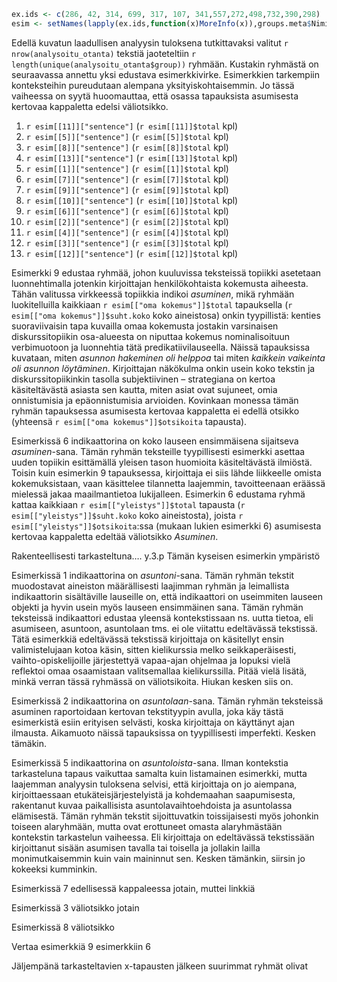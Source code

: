 ﻿

```r

ex.ids <- c(286, 42, 314, 699, 317, 107, 341,557,272,498,732,390,298)
esim <- setNames(lapply(ex.ids,function(x)MoreInfo(x)),groups.meta$Nimi)

```

Edellä kuvatun laadullisen analyysin tuloksena tutkittavaksi valitut
`r nrow(analysoitu_otanta)` tekstiä jaoteteltiin  `r length(unique(analysoitu_otanta$group))`
ryhmään. Kustakin ryhmästä on seuraavassa annettu yksi edustava esimerkkivirke. 
Esimerkkien tarkempiin konteksteihin pureudutaan alempana yksityiskohtaisemmin. Jo tässä vaiheessa
on syytä huoomauttaa, että osassa tapauksista asumisesta kertovaa kappaletta
edelsi väliotsikko.


(@ee_lista) `r esim[[11]]["sentence"]` (`r esim[[11]]$total` kpl)
(@ee_narratiivi) `r esim[[5]]["sentence"]` (`r esim[[5]]$total` kpl)
(@ee_predikaatti) `r esim[[8]]["sentence"]` (`r esim[[8]]$total` kpl)
(@ee_parisanaa) `r esim[[13]]["sentence"]` (`r esim[[13]]$total` kpl)
(@ee_linkki) `r esim[[1]]["sentence"]` (`r esim[[1]]$total` kpl)
(@ee_yleistys) `r esim[[7]]["sentence"]` (`r esim[[7]]$total` kpl)
(@ee_ennakoivat) `r esim[[9]]["sentence"]` (`r esim[[9]]$total` kpl)
(@ee_valimaasto) `r esim[[10]]["sentence"]` (`r esim[[10]]$total` kpl)
(@ee_omakokemus) `r esim[[6]]["sentence"]` (`r esim[[6]]$total` kpl)
(@ee_maggytarjosi) `r esim[[2]]["sentence"]` (`r esim[[2]]$total` kpl)
(@ee_suurionsa) `r esim[[4]]["sentence"]` (`r esim[[4]]$total` kpl)
(@ee_kontrasti) `r esim[[3]]["sentence"]` (`r esim[[3]]$total` kpl)
(@ee_staattinen) `r esim[[12]]["sentence"]` (`r esim[[12]]$total` kpl)


Esimerkki @ee_omakokemus edustaa ryhmää, johon kuuluvissa teksteissä 
topiikki asetetaan luonnehtimalla jotenkin kirjoittajan henkilökohtaista kokemusta
aiheesta. Tähän valitussa virkkeessä topiikkia indikoi *asuminen*, mikä ryhmään
luokitelluilla kaikkiaan `r esim[["oma kokemus"]]$total` tapauksella 
(`r esim[["oma kokemus"]]$suht.koko` koko aineistosa) onkin tyypillistä:
kenties suoraviivaisin tapa kuvailla omaa kokemusta jostakin varsinaisen
diskurssitopiikin osa-alueesta on niputtaa kokemus nominalisoituun
verbimuotoon ja luonnehtia tätä predikatiivilauseella. Näissä tapauksissa
kuvataan, miten *asunnon hakeminen oli helppoa* tai miten *kaikkein vaikeinta
oli asunnon löytäminen*. Kirjoittajan näkökulma onkin usein koko tekstin ja diskurssitopiikinkin
tasolla subjektiivinen -- strategiana on kertoa käsiteltävästä asiasta
sen kautta, miten asiat ovat sujuneet, omia onnistumisia ja epäonnistumisia
arvioiden. Kovinkaan monessa tämän ryhmän tapauksessa asumisesta kertovaa
kappaletta ei edellä otsikko (yhteensä `r esim[["oma kokemus"]]$otsikoita` tapausta).


Esimerkissä @ee_yleistys indikaattorina on koko lauseen ensimmäisena sijaitseva
*asuminen*-sana. Tämän ryhmän teksteille tyypillisesti esimerkki asettaa uuden
topiikin esittämällä yleisen tason huomioita käsiteltävästä ilmiöstä. Toisin
kuin esimerkin @ee_omakokemus tapauksessa, kirjoittaja ei siis lähde liikkeelle
omista kokemuksistaan, vaan käsittelee tilannetta laajemmin, tavoitteenaan
eräässä mielessä jakaa maailmantietoa lukijalleen. Esimerkin @ee_yleistys
edustama ryhmä kattaa kaikkiaan `r esim[["yleistys"]]$total` tapausta 
(`r esim[["yleistys"]]$suht.koko` koko aineistosta), joista 
`r esim[["yleistys"]]$otsikoita`:ssa (mukaan lukien esimerkki @ee_yleistys)
asumisesta kertovaa kappaletta edeltää väliotsikko *Asuminen*. 



Rakenteellisesti tarkasteltuna.... y.3.p Tämän kyseisen esimerkin ympäristö


Esimerkissä @ee_lista indikaattorina on *asuntoni*-sana. Tämän ryhmän tekstit
muodostavat aineiston määrällisesti laajimman ryhmän ja leimallista
indikaattorin sisältäville lauseille on, että indikaattori on useimmiten
lauseen objekti ja hyvin usein myös lauseen ensimmäinen sana. Tämän ryhmän
teksteissä indikaattori edustaa yleensä kontekstissaan ns. uutta tietoa, eli
asumiseen, asuntoon, asuntolaan tms. ei ole viitattu edeltävässä tekstissä.
Tätä esimerkkiä edeltävässä tekstissä kirjoittaja on käsitellyt ensin
valimistelujaan kotoa käsin, sitten kielikurssia melko seikkaperäisesti,
vaihto-opiskelijoille järjestettyä vapaa-ajan ohjelmaa ja lopuksi vielä
reflektoi omaa osaamistaan valitsemallaa kielikurssilla. Pitää vielä lisätä,
minkä verran tässä ryhmässä on väliotsikoita. Hiukan kesken siis on.

Esimerkissä @ee_narratiivi indikaattorina on *asuntolaan*-sana. Tämän ryhmän
teksteissä asuminen raportoidaan kertovan tekstityypin avulla, joka käy tästä
esimerkistä esiin erityisen selvästi, koska kirjoittaja on käyttänyt ajan
ilmausta. Aikamuoto näissä tapauksissa on tyypillisesti imperfekti. Kesken
tämäkin.

Esimerkissä @ee_linkki indikaattorina on *asuntoloista*-sana. Ilman kontekstia
tarkasteluna tapaus vaikuttaa samalta kuin listamainen esimerkki, mutta
laajemman analyysin tuloksena selvisi, että kirjoittaja on jo aiempana,
kirjoittaessaan etukäteisjärjestelyistä ja kohdemaahan saapumisesta, rakentanut
kuvaa paikallisista asuntolavaihtoehdoista ja asuntolassa elämisestä. Tämän
ryhmän tekstit sijoittuvatkin toissijaisesti myös johonkin toiseen alaryhmään,
mutta ovat erottuneet omasta alaryhmästään kontekstin tarkastelun vaiheessa.
Eli kirjoittaja on edeltävässä tekstissään kirjoittanut sisään asumisen tavalla
tai toisella ja jollakin lailla monimutkaisemmin kuin vain maininnut sen.
Kesken tämänkin, siirsin jo kokeeksi kumminkin.




Esimerkissä @ee_ennakoivat edellisessä kappaleessa jotain, muttei linkkiä

Esimerkissä @ee_predikaatti väliotsikko jotain

Esimerkissä @ee_valimaasto väliotsikko

Vertaa esimerkkiä @ee_omakokemus esimerkkiin @ee_yleistys


Jäljempänä tarkasteltavien x-tapausten jälkeen suurimmat ryhmät
olivat 


